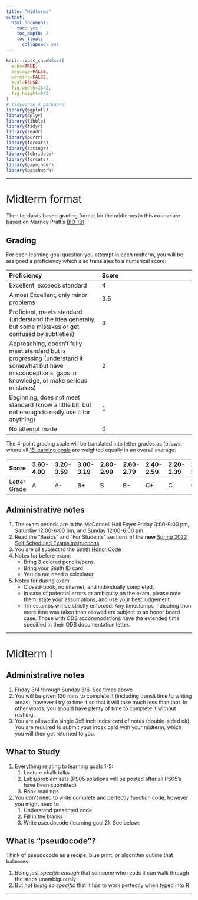 ```yaml
---
title: "Midterms"
output:
  html_document:
    toc: yes
    toc_depth: 2
    toc_float:
      collapsed: yes
---
```


<style>
h1{font-weight: 400;}
</style>

```r
knitr::opts_chunk$set(
  echo=TRUE, 
  message=FALSE, 
  warning=FALSE, 
  eval=FALSE, 
  fig.width=16/2, 
  fig.height=9/2
)
# tidyverse R packages:
library(ggplot2)
library(dplyr)
library(tibble)
library(tidyr)
library(readr)
library(purrr)
library(forcats)
library(stringr)
library(lubridate)
library(forcats)
library(gapminder)
library(patchwork)
```

<!--
{target="_blank"}
-->

***



# Midterm format

The standards based grading format for the midterms in this course are based on Marney Pratt's [BIO 131](https://docs.google.com/document/d/1_FB2EHtqTEpd1RJHb6SfyV19rgXlrjNKbsxhPh9UC6w/edit){target="_blank"}. 

## Grading

For each learning goal question you attempt in each midterm, you will be assigned a proficiency which also translates to a numerical score:

Proficiency | Score 
:--- | :---
Excellent, exceeds standard | 4
Almost Excellent, only minor problems | 3.5
Proficient, meets standard (understand the idea generally, but some mistakes or get confused by subtleties) | 3
Approaching, doesn’t fully meet standard but is progressing (understand it somewhat but have misconceptions, gaps in knowledge, or make serious mistakes) | 2
Beginning, does not meet standard (know a little bit, but not enough to really use it for anything) | 1
No attempt made | 0

The 4-point grading scale will be translated into letter grades as follows, where all [15 learning goals](https://docs.google.com/spreadsheets/d/e/2PACX-1vQM-5FVt5BKJZsfElEV19NwD2MXGgSVUfGLB7dUoD0MbCU6Dkzqx66UMxbgqMaiS6H8CP8numV5Xaf-/pubhtml?gid=323806801&single=true) are weighted equally in an overall average:

Score | 3.60-4.00 | 3.20-3.59 | 3.00-3.19 | 2.80-2.99 | 2.60-2.79 | 2.40-2.59 | 2.20-2.39 | 2.00-2.19 | 1.66-1.99 | 1.33-1.65 | 1.00-1.32 | 0-0.99
:--- | :--- | :--- | :--- | :--- | :--- | :--- | :--- | :--- | :--- | :--- | :--- | :--- | 
Letter Grade | A | A- | B+ | B | B- | C+ | C | C- | D+ | D | D- | E

## Administrative notes

1. The exam periods are in the McConnell Hall Foyer Friday 3:00-9:00 pm, Saturday 12:00-6:00 pm, and Sunday 12:00-6:00 pm.
1. Read the "Basics" and "For Students" sections of the **new** [Spring 2022 Self Scheduled Exams instructions](https://www.science.smith.edu/self-scheduled-exam-printing/){target="_blank"}
1. You are all subject to the [Smith Honor Code](https://www.smith.edu/about-smith/offices/student-affairs/student-handbook/academic-honor-code-0#:~:text=Honor%20Code%20Statement&text=Smith%20College%20expects%20all%20students,of%20course%20work%20and%20examinations.){target="_blank"}
1. Notes for before exam:
    + Bring 3 colored pencils/pens.
    + Bring your Smith ID card
    + You do not need a calculator.
1. Notes for during exam:
    + Closed-book, no internet, and individually completed.
    + In case of potential errors or ambiguity on the exam, please note them, state your assumptions, and use your best judgement.
    + Timestamps will be strictly enforced. Any timestamps indicating than more time was taken than allowed are subject to an honor board case. Those with ODS accommodations have the extended time specified in their ODS documentation letter. 




***



# Midterm I {#midtermI}

## Administrative notes

1. Friday 3/4 through Sunday 3/6. See times above
1. You will be given 120 mins to complete it (including transit time to writing areas), however I try to time it so that it will take much less than that. In other words, you should have plenty of time to complete it without rushing.
1. You are allowed a single 3x5 inch index card of notes (double-sided ok). You are required to submit your index card with your midterm, which you will then get returned to you. 


## What to Study

1. Everything relating to [learning goals](https://docs.google.com/spreadsheets/d/e/2PACX-1vQM-5FVt5BKJZsfElEV19NwD2MXGgSVUfGLB7dUoD0MbCU6Dkzqx66UMxbgqMaiS6H8CP8numV5Xaf-/pubhtml?gid=323806801&single=true) 1-5:
    1. Lecture chalk talks
    1. Labs/problem sets (PS05 solutions will be posted after all PS05's have been submitted)
    1. Book readings
1. You don't need to write complete and perfectly function code, however you might need to
    1. Understand presented code
    1. Fill in the blanks
    1. Write pseudocode (learning goal 2). See below:

    
## What is "pseudocode"?

Think of pseudocode as a recipe, blue print, or algorithm outline that balances:

1. Being *just specific enough* that someone who reads it can walk through the steps unambiguously
1. But *not being so specific* that it has to work perfectly when typed into R



***



<!--
https://docs.google.com/document/d/1tHFupDpC1ZeoTeJAOk4_D0uAatG9n19nmmUGkrH6y7w/edit
-->


<!--

*Posted Saturday, April 4th, 2020* In this new phase of the course, we are adjusting the format for badge challenges II, III, and IV to follow a **self-graded** model. This model is used by certain members of Smith's Engineering Department and this semester is being expanded in some engineering classes to their exams. 

## Motivation

As stated on our COVID-19 Information document, our overarching theme for the rest of the semester is both **Maximal Flexibility** and **Equity**. The world has changed, and your learning spaces and environments have changed drastically. We believe that employing a version of self-graded badge challenges provides  for 1) greater flexibility than trying to "proceed as normal" and 2) more equity across variations in living situations and learning environments. All this while still retaining the badge challenge system's core philosophy of "mastery-based learning."


## Video summaries {#videos}

*Posted Tuesday, April 7th, 2020* 

For a summary on "How to Take Badge Challenge 2", watch this 5m20s YouTube video. This video is a visual summary of the "Process", "Logistics", and "Honor Code" sections below. 

<center>
<iframe width="560" height="315" src="https://www.youtube.com/embed/l6IJSJ9V_c4" frameborder="0" allow="accelerometer; autoplay; encrypted-media; gyroscope; picture-in-picture" allowfullscreen></iframe>
</center>
</br>

For a summary on "How to Study for Badge Challenge 2", watch this 14m10s YouTube video.

<center>
<iframe width="560" height="315" src="https://www.youtube.com/embed/bwG0LmgOgOg" frameborder="0" allow="accelerometer; autoplay; encrypted-media; gyroscope; picture-in-picture" allowfullscreen></iframe>
</center>
</br>


## Process

First and foremost, yes, there are still badge challenges.

* There are still badge challenge "windows", but they are longer than the Seelye self-scheduled window we had for badge challenge 1. 
* The maximum number of badges that you can turn in at the end of the Phase 3 is 7. After describing the process, there is a FAQ section where we will justify the reasoning behind our decisions. 

However, the steps you'll follow to complete a badge challenge is now a new three stage process. Below lists how this will work: 

**Phase 1:** Initial solutions for badge challenge questions

* This phase resembles the "usual" model where you will have 3h (instead of 2h20min) from the time you download the badge challenge from Moodle and when you stop working. 
* You are not required to print the badge challenge. Rather, you only need to download it onto a device to view it. 
* Just as with Badge Challenge 1, you are completing the badge challenge on paper without the aid of:
    1. A computing device, except to view the badge challenge questions
    1. Your class notes
    1. The textbook 
    1. Of speaking to anyone else about the badge challenge during the window.
* In this phase, each question should be written on its own page. In other words, do not try to squeeze two questions or parts of two questions onto the same physical page. 
* In this phase, only the questions that you attempt "move on" to Phase 2 . 

**Phase 2:** Checking your Phase 1 responses

* In this phase, you will upload a PDF your Phase 1 on **Moodle** and then automatically get access to the instructor-created solution guide. 
* To create a PDF of all of your answers to submit, we recommend using either:
    1. A scanner if you have access to one 
    1. The [CamScanner App](https://www.camscanner.com/user/download){target="_blank"} on a smartphone
    1. Creating photos using some camera and then converting these photos to PDF
* Note that the time to scan and upload your file is NOT part of your 3h Phase 1 window. 
* Once you have the instructor-created solutions, you will correct your Phase 1 work in a **different color ink**.  Please choose colors that are radically different from each other so that we can easily distinguish work from different phases.
* There is no time-limit on this phase. 

**Phase 3:** Reflecting on and grading your current understanding

* In Phase 2, you correct your original work. In this phase, you will assess at what level your mastery of each concept is. 
* For each question, you will download and fill out a cover page that allows for you to reflect on your learning and allows you to assign a level for your current understanding. A preview of the cover page can be found [here](https://docs.google.com/document/d/1alQwvwQGEBrTF1COCxG1lQMRUyn1ouacSolwibAditk/){target="_blank"}; you will notice that it has:
    + A reflection box
    + A marking section on completion of the question
    + A correction and grading section 
    + A section about the honor code
* For the questions that you would like to submit for final grading by the instructors, you will upload each one individually to **Gradescope** this time. Each question will be submitted as a PDF created using the same method as in Phase 2, and will be a packet in the following order:
    1. Cover page
    1. Phase 1 attempt with visible corrections (in a radically different color)
* Note that you can submit up to **seven** questions for final grading. 
* Again, there is no time-limit on this phase. 

**Final Grading:** This part is done by the instructor team, but we are adding it here so you know what happens after you submit everything. 

* We will look over each solution as well as the corrections and reflections. We will comment on your overall work, including your assessment of your understanding. 
* We then will either affirm your score or adjust if necessary. 


## Logistics

Here's a quick breakdown of what you need for each phase:

**Phase 1:** Initial solutions for badge challenge questions

+ Your brain
+ A laptop (or desktop) to download the badge challenge questions onto
+ Blank paper (lined or unlined)
+ A pen or pencil and 2 colored pencils or pens for drawing
+ A device to time your 3-hour window

**Phase 2:** Checking your Phase 1 responses

+ A device to scan your badge challenge with: a scanner, the CamScanner app on your phone, or some device that can take pictures
+ A laptop (or desktop) to both
    1. Upload your resulting PDF of Phase 1 answers to Moodle, like a computer or laptop
    1. Download the instructor-created solution guide
+ A radically different colored pen to note your corrections. Note: A blue pen and a black pen are too close. Think blue/black pen vs. red/hot pink level of "radically different" color. 

**Phase 3:** Reflecting on and grading your current understanding

+ A laptop (or desktop) to download and edit a cover page for each question
+ The same device as in Phase 2 to scan your paper 
+ A program to create a PDF of the cover page and corrected answers for each question. Depending on what you use, this may be automatically done above. 
+ A laptop (or desktop) to upload each question to Gradescope


## Honor code

Like everything in our course, this new implementation of the badge challenges falls under the purview of Smith's Honor Code. In keeping with Provost Thurston's recommendation to be explicit about the Honor Code as it relates to anything related to assessments, we are listing a few details below:

* You may only use your computer or other computing devices during Phase 1 to look at the list of questions (as if they were a printed copy). Using your computer or computing device for any other purpose during that initial 3-hour period is a violation of the Honor Code. 
* Using any materials beyond blank paper, writing implements, and your own very talented brain is not permitted. Doing so is a violation of the honor code. 
* Giving or receiving a copy of the instructor created solution guide to anyone in this course or anyone outside of this semester's course are violations of the Honor Code. Similarly, uploading anything other than your Phase 1 attempts to Moodle is also a violation of the Honor Code. 
* In Phase 2, you are asked to use one radically different color to mark your corrections. Editing your Phase 1 answers in the same color is a violation of the Honor Code. 
* Discussing the badge challenge with anyone during the window is a violation.

This is a long list of details, and we want to assure you that we are only detailing this list to be clear about exactly how the Honor Code applies. We are seeking to be transparent with expectations under this new system, and we want to underline that we absolutely do trust you. 

We love working at an Honor Code school because we get the privilege of trusting you to act with honor and integrity. Unlike many of our colleagues at other schools, we are not being instructed to use a proctoring service to "police"  students taking assessments at home. For this (among so many other things), we are very, very grateful.  

## FAQ

> Question 1:  I don't like this system. I want to just do the old system. Can I opt to do that?

In short, no. This is the new system for both sections of the course. We understand that this is new and has additional steps for you, but we are doing this for several reasons:

1. *Iterative learning process*: There is a wealth of education literature that points to the importance of iterating over concepts. You are iterating on the material four times in each self-graded badge challenge: when you (1) study for, (2) attempt, (3) correct, and (4) reflect on each badge challenge. This iteration will make it more likely that you learn the material deeply.
Additionally, with self-corrections, you have nearly instantaneous feedback on your work and your learning. This means that your iterative learning process is quicker and more effective than under the old system. 
1. *Equity*: We recognize that while education is inherently inequitable,this pandemic is only exacerbating such inequities. While some students have learning spaces where they can take a 3 hour badge challenge without interruption, we know that many are not in such a position. We believe that this system, by adding the correction and reflection phases, effectively downplays the importance of having a 3 hour quiet session. We would rather have an imperfect system that attempts to be more equitable, rather than a system that's only perfect for some.



> Question 2: Under the old system there was no restriction on the number of questions that I could do each time. Why can't I do as many questions as I want? 

Great question! Again, we have several reasons for this restriction:

1. *Prior Experience*: In our prior experience, we have found that students who study for and attempt more than 7 questions tend to not be as successful in demonstrating their mastery of the concepts as they stretch themselves too thin. This may be in part that they are studying too many things and as such, can not deeply study each concept. It also could be due to the limited time during the actual sitting of the badge challenge. Regardless of the reason, we have noticed that in the case of badge challenges attempting more is generally less (in terms of scores). 
1. *Engaging the Badge Challenge System*: Given our prior experience and that with the current remote learning set-up, we want to more plainly help you strategize for the badge challenges. By knowing in advance that seven is the most number of badges you can get "credit" for, we hope that you will more directly engage with the "chart your own learning journey" part of this system.
1. *Your well-being*: Under this new implementation, you will be engaging with each question 4 times (by studying, attempting questions, marking corrections, and then reflecting). So in addition to guiding your educational journey, we want to help you guard your physical time as well as your well-being. Additionally,  this limit downplays the need for a perfectly quiet 3 hour badge challenge session. 

> Question 3: Following up on the above question, what if I turn in 8 questions anyways? 

We will only give you credit for the first seven that you hand in. 

> Question 4: With this seven question restriction, how is it possible to be able to redo badges? 

We have three more badge challenges, which means that if you do 7 badges each time that is 21 badge attempts, and that number does not include any of the badges that you did one the first one. This means that not including anything from the first badge challenge, you can attempt each one once and 6 of them twice. 

> Question 5: I'm super worried about my grade under this model. 

First, remember that this course (along with every course at Smith) is mandatory S/U. To earn a passing grade just for the badge challenges means earning 32/45 points for that section of your grade. That means doing at least 12 badges, earning 3 Golds, 5 Silvers, and 4 Bronzes. If this is your goal, not counting anything on your first badge challenge, you would need to do 4 badges on each of the remaining badge challenges. 

> Question 6: How will my reflections be graded?

Your reflections are part of the instructors' final assessment of your mastery. Below are a few examples: 

1. If your reflection is "I'm awesome and got everything right on this question" but then we see that there is an important difference between your Phase 1 solution and the instructor-provided solutions , then we will note the difference and likely adjust your self-given grade. 
1. Similarly, for example - If your reflection is "I wrote the same thing the instructors always say, so I know I've mastered this topic because", we will likely reflect back to you that your original wording is just repeating our wording and this is not in fact a demonstration of mastering a concept. In this case, we will also likely adjust your self-given grade. A more thorough reflection in this situation could include, for example, a reflection on how you identified the correct concepts to apply in your answer.
1. In contrast to the two above, being overly harsh on your work in your reflection will also merit a comment. If we believe that you have clearly mastered a concept but your reflection does not seem to share that belief, we will comment on that discrepancy as well. 



***



# Badge Challenge II {#challengeII}

## Administrative notes

* Time window: **Friday 4/10 12:01am through Wednesday 4/15 11:59pm**
    + You can start the badge challenge after Friday 4/10 12:01am Eastern Daylight Time
    + You must submit your badge challenge before Wednesday 4/15 11:59pm Eastern Daylight Time
* Format: See the [Revised Format](#challenge-format) section above.
* Please note that Badges 9, 10, and 11 were rebalanced for clarity as follows:
    + The current Badge 11 used to be two separate badges. We felt the distinction was unclear and hence merged them.
    + We added the current Badge 9 on the Central Limit Theorem to emphasize its importance in statistical inference.


## Badges 1-10
    
* Badges: Lectures 1-24 & problem sets 1-7.  In other words everything up to resampling and not confidence intervals.
* What to study:
    + Badge challenge 1!
    + Your hand-written course notes first: they are the "executive summaries" of topics.
    + The material on the course webpage chronologically, in particular the ModernDive readings.



***



# Badge Challenge III {#challengeIII}

## Administrative notes

* Time window: **Friday 4/24 12:01am through Wednesday 4/29 11:59pm**
    + You can start the badge challenge after Friday 4/24 12:01am Eastern Daylight Time
    + You must submit your badge challenge before Wednesday 4/29 11:59pm Eastern Daylight Time
* Format: See the [Revised Format](#challenge-format) section above.
* We will have badge challenge III graded and returned to you by the evening of Saturday 5/2 so that you can study it for badge challenge IV.



## Badges 1-15
    
* Badges: All Lectures 1-35 & all problem sets 1-9. In other words everything.
* What to study:
    + Badge challenges 1 and 2!
    + Your hand-written course notes: they are the "executive summaries" of topics.
    + The material on the course webpage chronologically, in particular the ModernDive readings.



***



# Badge Challenge IV {#challengeIV}

## Administrative notes

* Time window: **Exam week: Monday 5/4 12:01am through Friday 5/8 11:59pm**
    + You can start the badge challenge after Monday 5/4 12:01am Eastern Daylight Time
    + You must submit your badge challenge before Friday 5/8 11:59pm Eastern Daylight Time
* Format: See the [Revised Format](#challenge-format) section above.

## Badges 1-15
    
* Badges: All Lectures 1-35 & all problem sets 1-9. In other words everything.
* What to study:
    + Badge challenges 1, 2, and 3!
    + Your hand-written course notes: they are the "executive summaries" of topics.
    + The material on the course webpage chronologically, in particular the ModernDive readings.

-->
